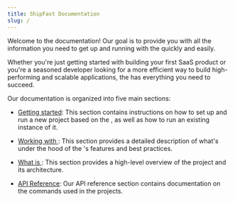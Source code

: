 ```yaml
---
title: ShipFast Documentation
slug: /
---
```



Welcome to the <ProjectName/> documentation! Our goal is to provide you with all the information you need to get up and running with the <ProjectName/> quickly and easily.

Whether you're just getting started with building your first SaaS product or you're a seasoned developer looking for a more efficient way to build high-performing and scalable applications, the <ProjectName/> has everything you need to succeed.

Our documentation is organized into five main sections:

- [Getting started](/getting-started): This section contains instructions on how to set up and run a new project based on the <ProjectName/>, as well as how to run an existing instance of it.

- [Working with <ProjectName/>](/working): This section provides a detailed description of what's under the hood of the <ProjectName/>'s features and best practices.

- [What is <ProjectName/>](/introduction): This section provides a high-level overview of the <ProjectName/> project and its architecture.

- [API Reference](/api-reference): Our API reference section contains documentation on the commands used in the <ProjectName/> projects.

<DocCardList />